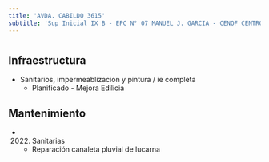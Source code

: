 ```yaml
---
title: 'AVDA. CABILDO 3615'
subtitle: 'Sup Inicial IX B - EPC N° 07 MANUEL J. GARCIA - CENOF CENTRO CABILDO - JM N° 07/10°'
---
```


#
## Infraestructura

* Sanitarios, impermeablizacion y pintura / ie completa 
    + Planificado - Mejora Edilicia 


## Mantenimiento

*  (2022) Sanitarias 
    + Reparación canaleta pluvial de lucarna







